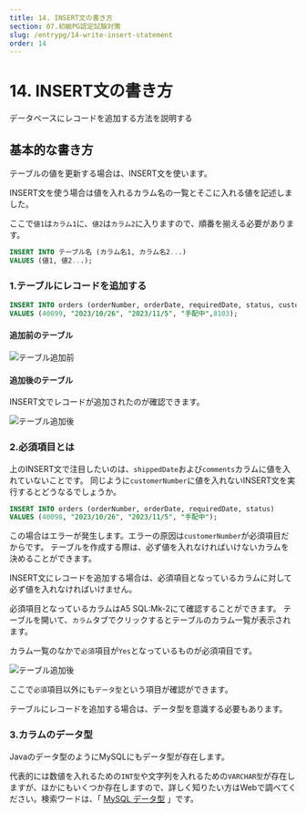 ```yaml
---
title: 14. INSERT文の書き方
section: 07.初級PG認定試験対策
slug: /entrypg/14-write-insert-statement
order: 14
---
```


# 14. INSERT文の書き方
データベースにレコードを追加する方法を説明する

## 基本的な書き方

テーブルの値を更新する場合は、INSERT文を使います。

INSERT文を使う場合は値を入れるカラム名の一覧とそこに入れる値を記述しました。

ここで`値1`は`カラム1`に、`値2`は`カラム2`に入りますので、順番を揃える必要があります。

```sql
INSERT INTO テーブル名 (カラム名1, カラム名2...)
VALUES (値1, 値2...);
```

### 1.テーブルにレコードを追加する

```sql
INSERT INTO orders (orderNumber, orderDate, requiredDate, status, customerNumber)
VALUES (40099, "2023/10/26", "2023/11/5", "手配中",8103);
```

#### 追加前のテーブル
![テーブル追加前](./before-insert-statement.png)

#### 追加後のテーブル
INSERT文でレコードが追加されたのが確認できます。

![テーブル追加後](./after-insert-statement.png)

### 2.必須項目とは
上のINSERT文で注目したいのは、`shippedDate`および`comments`カラムに値を入れていないことです。
同じように`customerNumber`に値を入れないINSERT文を実行するとどうなるでしょうか。

```sql
INSERT INTO orders (orderNumber, orderDate, requiredDate, status)
VALUES (40098, "2023/10/26", "2023/11/5", "手配中");
```

この場合はエラーが発生します。エラーの原因は`customerNumber`が必須項目だからです。
テーブルを作成する際は、必ず値を入れなければいけないカラムを決めることができます。

INSERT文にレコードを追加する場合は、必須項目となっているカラムに対して必ず値を入れなければいけません。

必須項目となっているカラムはA5 SQL:Mk-2にて確認することができます。
テーブルを開いて、`カラム`タブでクリックするとテーブルのカラム一覧が表示されます。

カラム一覧のなかで`必須`項目が`Yes`となっているものが必須項目です。

![テーブル追加後](./insert-not-null.png)

ここで`必須`項目以外にも`データ型`という項目が確認ができます。

テーブルにレコードを追加する場合は、データ型を意識する必要もあります。

### 3.カラムのデータ型

Javaのデータ型のようにMySQLにもデータ型が存在します。

代表的には数値を入れるための`INT型`や文字列を入れるための`VARCHAR型`が存在しますが、ほかにもいくつか存在しますので、詳しく知りたい方はWebで調べてください。検索ワードは、「 [MySQL データ型](https://www.google.com/search?q=MySQL+データ型) 」です。